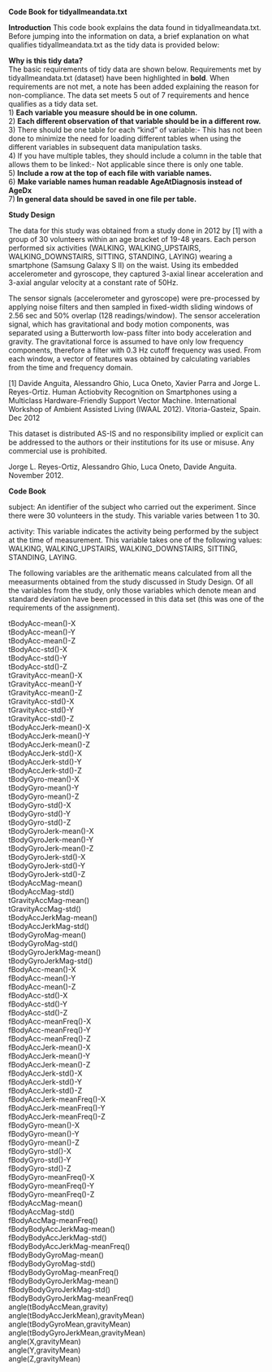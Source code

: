 <b>Code Book for tidyallmeandata.txt</b>  


<b>Introduction</b>
This code book explains the data found in tidyallmeandata.txt. Before jumping into the information on data, a brief explanation on what qualifies tidyallmeandata.txt as the tidy data is provided below:  

<b> Why is this tidy data?</b>  
The basic requirements of tidy data are shown below. Requirements met by tidyallmeandata.txt (dataset) have been highlighted in <b>bold</b>. When requirements are not met, a note has been added explaining the reason for non-compliance. The data set meets 5 out of 7 requirements and hence qualifies as a tidy data set.  
1) <b>Each variable you measure should be in one column. </b>    
2) <b>Each different observation of that variable should be in a different row.</b>  
3) There should be one table for each "kind" of variable:- This has not been done to minimize the need for loading different tables when using the different variables in subsequent data manipulation tasks.   
4) If you have multiple tables, they should include a column in the table that allows them to be linked:- Not applicable since there is only one table.  
5) <b>Include a row at the top of each file with variable names.</b>  
6) <b>Make variable names human readable AgeAtDiagnosis instead of AgeDx</b>  
7)<b> In general data should be saved in one file per table.</b>  

<b>Study Design</b>  

The data for this study was obtained from a study done in 2012 by [1] with a group of 30 volunteers within an age bracket of 19-48 years. Each person performed six activities (WALKING, WALKING_UPSTAIRS, WALKING_DOWNSTAIRS, SITTING, STANDING, LAYING) wearing a smartphone (Samsung Galaxy S II) on the waist. Using its embedded accelerometer and gyroscope, they captured 3-axial linear acceleration and 3-axial angular velocity at a constant rate of 50Hz. 

The sensor signals (accelerometer and gyroscope) were pre-processed by applying noise filters and then sampled in fixed-width sliding windows of 2.56 sec and 50% overlap (128 readings/window). The sensor acceleration signal, which has gravitational and body motion components, was separated using a Butterworth low-pass filter into body acceleration and gravity. The gravitational force is assumed to have only low frequency components, therefore a filter with 0.3 Hz cutoff frequency was used. From each window, a vector of features was obtained by calculating variables from the time and frequency domain. 


[1] Davide Anguita, Alessandro Ghio, Luca Oneto, Xavier Parra and Jorge L. Reyes-Ortiz. Human Actiobvity Recognition on Smartphones using a Multiclass Hardware-Friendly Support Vector Machine. International Workshop of Ambient Assisted Living (IWAAL 2012). Vitoria-Gasteiz, Spain. Dec 2012

This dataset is distributed AS-IS and no responsibility implied or explicit can be addressed to the authors or their institutions for its use or misuse. Any commercial use is prohibited.

Jorge L. Reyes-Ortiz, Alessandro Ghio, Luca Oneto, Davide Anguita. November 2012.  



<b>Code Book</b>  


subject:  An identifier of the subject who carried out the experiment. Since there were 30 volunteers in the study.  This variable varies between 1 to 30.  


activity: This variable indicates the activity being performed by the subject at the time of measurement.  This variable takes one of the following values: WALKING, WALKING_UPSTAIRS, WALKING_DOWNSTAIRS, SITTING, STANDING, LAYING.  


The following variables are the arithematic means calculated from all the meeasurments obtained from the study discussed in Study Design. Of all the variables from the study, only those variables which denote mean and standard deviation have been processed in this data set (this was one of the requirements of the assignment).  

tBodyAcc-mean()-X  
tBodyAcc-mean()-Y  
tBodyAcc-mean()-Z  
tBodyAcc-std()-X  
tBodyAcc-std()-Y  
tBodyAcc-std()-Z  
tGravityAcc-mean()-X  
tGravityAcc-mean()-Y  
tGravityAcc-mean()-Z  
tGravityAcc-std()-X  
tGravityAcc-std()-Y  
tGravityAcc-std()-Z  
tBodyAccJerk-mean()-X  
tBodyAccJerk-mean()-Y  
tBodyAccJerk-mean()-Z  
tBodyAccJerk-std()-X  
tBodyAccJerk-std()-Y  
tBodyAccJerk-std()-Z  
tBodyGyro-mean()-X  
tBodyGyro-mean()-Y  
tBodyGyro-mean()-Z  
tBodyGyro-std()-X  
tBodyGyro-std()-Y  
tBodyGyro-std()-Z  
tBodyGyroJerk-mean()-X  
tBodyGyroJerk-mean()-Y  
tBodyGyroJerk-mean()-Z  
tBodyGyroJerk-std()-X  
tBodyGyroJerk-std()-Y  
tBodyGyroJerk-std()-Z  
tBodyAccMag-mean()  
tBodyAccMag-std()  
tGravityAccMag-mean()  
tGravityAccMag-std()  
tBodyAccJerkMag-mean()  
tBodyAccJerkMag-std()  
tBodyGyroMag-mean()  
tBodyGyroMag-std()  
tBodyGyroJerkMag-mean()  
tBodyGyroJerkMag-std()  
fBodyAcc-mean()-X  
fBodyAcc-mean()-Y  
fBodyAcc-mean()-Z  
fBodyAcc-std()-X  
fBodyAcc-std()-Y  
fBodyAcc-std()-Z  
fBodyAcc-meanFreq()-X  
fBodyAcc-meanFreq()-Y  
fBodyAcc-meanFreq()-Z  
fBodyAccJerk-mean()-X  
fBodyAccJerk-mean()-Y  
fBodyAccJerk-mean()-Z  
fBodyAccJerk-std()-X  
fBodyAccJerk-std()-Y  
fBodyAccJerk-std()-Z  
fBodyAccJerk-meanFreq()-X  
fBodyAccJerk-meanFreq()-Y  
fBodyAccJerk-meanFreq()-Z  
fBodyGyro-mean()-X  
fBodyGyro-mean()-Y  
fBodyGyro-mean()-Z  
fBodyGyro-std()-X  
fBodyGyro-std()-Y  
fBodyGyro-std()-Z  
fBodyGyro-meanFreq()-X  
fBodyGyro-meanFreq()-Y  
fBodyGyro-meanFreq()-Z  
fBodyAccMag-mean()  
fBodyAccMag-std()  
fBodyAccMag-meanFreq()  
fBodyBodyAccJerkMag-mean()  
fBodyBodyAccJerkMag-std()  
fBodyBodyAccJerkMag-meanFreq()  
fBodyBodyGyroMag-mean()  
fBodyBodyGyroMag-std()  
fBodyBodyGyroMag-meanFreq()  
fBodyBodyGyroJerkMag-mean()  
fBodyBodyGyroJerkMag-std()  
fBodyBodyGyroJerkMag-meanFreq()  
angle(tBodyAccMean,gravity)  
angle(tBodyAccJerkMean),gravityMean)  
angle(tBodyGyroMean,gravityMean)  
angle(tBodyGyroJerkMean,gravityMean)  
angle(X,gravityMean)  
angle(Y,gravityMean)  
angle(Z,gravityMean)  




